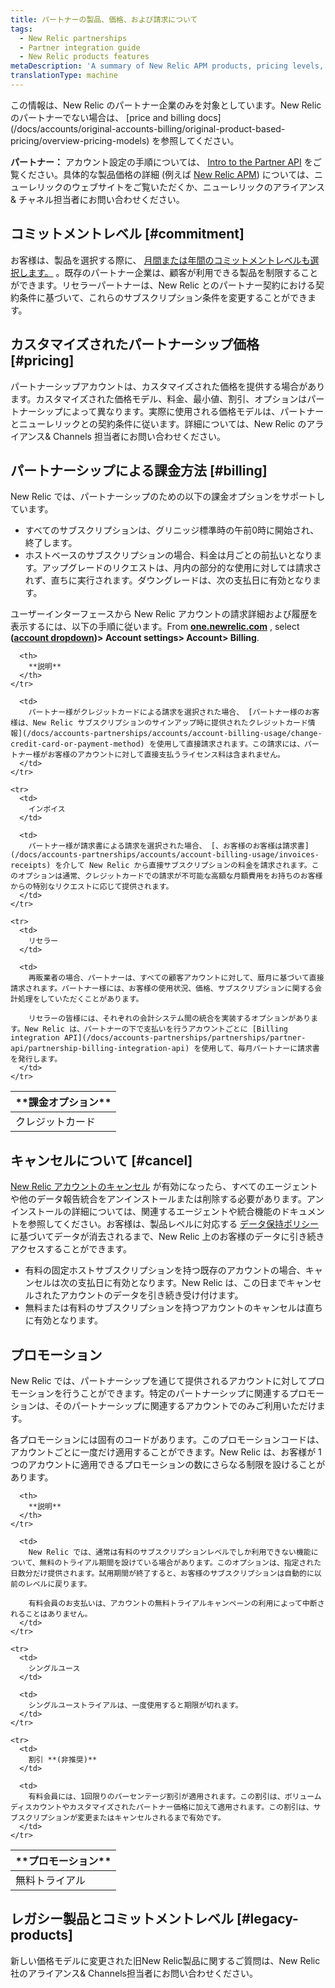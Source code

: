 ```yaml
---
title: パートナーの製品、価格、および請求について
tags:
  - New Relic partnerships
  - Partner integration guide
  - New Relic products features
metaDescription: 'A summary of New Relic APM products, pricing levels, and billing options for partners and their customers.'
translationType: machine
---
```


<Callout variant="important">
  この情報は、New Relic のパートナー企業のみを対象としています。New Relic のパートナーでない場合は、 [price and billing docs](/docs/accounts/original-accounts-billing/original-product-based-pricing/overview-pricing-models) を参照してください。
</Callout>

**パートナー：** アカウント設定の手順については、 [Intro to the Partner API](/docs/new-relic-partnerships/partner-integration-guide/partner-account-maintenance/partner-api) をご覧ください。具体的な製品価格の詳細 (例えば [New Relic APM](http://newrelic.com/application-monitoring/pricing)) については、ニューレリックのウェブサイトをご覧いただくか、ニューレリックのアライアンス& チャネル担当者にお問い合わせください。

## コミットメントレベル [#commitment]

お客様は、製品を選択する際に、 [月間または年間のコミットメントレベルも選択します。](/docs/accounts-partnerships/accounts/account-billing-usage/account-pricing-billing-options) 。既存のパートナー企業は、顧客が利用できる製品を制限することができます。リセラーパートナーは、New Relic とのパートナー契約における契約条件に基づいて、これらのサブスクリプション条件を変更することができます。

## カスタマイズされたパートナーシップ価格 [#pricing]

パートナーシップアカウントは、カスタマイズされた価格を提供する場合があります。カスタマイズされた価格モデル、料金、最小値、割引、オプションはパートナーシップによって異なります。実際に使用される価格モデルは、パートナーとニューレリックとの契約条件に従います。詳細については、New Relic のアライアンス& Channels 担当者にお問い合わせください。

## パートナーシップによる課金方法 [#billing]

New Relic では、パートナーシップのための以下の課金オプションをサポートしています。

* すべてのサブスクリプションは、グリニッジ標準時の午前0時に開始され、終了します。
* ホストベースのサブスクリプションの場合、料金は月ごとの前払いとなります。アップグレードのリクエストは、月内の部分的な使用に対しては請求されず、直ちに実行されます。ダウングレードは、次の支払日に有効となります。

ユーザーインターフェースから New Relic アカウントの請求詳細および履歴を表示するには、以下の手順に従います。From **[one.newrelic.com](https://one.newrelic.com)** , select **([account dropdown](/docs/accounts-partnerships/education/getting-started-new-relic/glossary#account-dropdown))> Account settings> Account> Billing**.

<table>
  <thead>
    <tr>
      <th width={200}>
        **課金オプション**
      </th>

      <th>
        **説明**
      </th>
    </tr>
  </thead>

  <tbody>
    <tr>
      <td>
        クレジットカード
      </td>

      <td>
        パートナー様がクレジットカードによる請求を選択された場合、 [パートナー様のお客様は、New Relic サブスクリプションのサインアップ時に提供されたクレジットカード情報](/docs/accounts-partnerships/accounts/account-billing-usage/change-credit-card-or-payment-method) を使用して直接請求されます。この請求には、パートナー様がお客様のアカウントに対して直接支払うライセンス料は含まれません。
      </td>
    </tr>

    <tr>
      <td>
        インボイス
      </td>

      <td>
        パートナー様が請求書による請求を選択された場合、 [、お客様のお客様は請求書](/docs/accounts-partnerships/accounts/account-billing-usage/invoices-receipts) を介して New Relic から直接サブスクリプションの料金を請求されます。このオプションは通常、クレジットカードでの請求が不可能な高額な月額費用をお持ちのお客様からの特別なリクエストに応じて提供されます。
      </td>
    </tr>

    <tr>
      <td>
        リセラー
      </td>

      <td>
        再販業者の場合、パートナーは、すべての顧客アカウントに対して、暦月に基づいて直接請求されます。パートナー様には、お客様の使用状況、価格、サブスクリプションに関する会計処理をしていただくことがあります。

        リセラーの皆様には、それぞれの会計システム間の統合を実装するオプションがあります。New Relic は、パートナーの下で支払いを行うアカウントごとに [Billing integration API](/docs/accounts-partnerships/partnerships/partner-api/partnership-billing-integration-api) を使用して、毎月パートナーに請求書を発行します。
      </td>
    </tr>
  </tbody>
</table>

## キャンセルについて [#cancel]

[New Relic アカウントのキャンセル](/docs/accounts-partnerships/accounts/account-maintenance/cancel-or-delete-your-new-relic-account) が有効になったら、すべてのエージェントや他のデータ報告統合をアンインストールまたは削除する必要があります。アンインストールの詳細については、関連するエージェントや統合機能のドキュメントを参照してください。お客様は、製品レベルに対応する [データ保持ポリシー](/docs/accounts-partnerships/accounts/account-billing-usage/data-retention) に基づいてデータが消去されるまで、New Relic 上のお客様のデータに引き続きアクセスすることができます。

* 有料の固定ホストサブスクリプションを持つ既存のアカウントの場合、キャンセルは次の支払日に有効となります。New Relic は、この日までキャンセルされたアカウントのデータを引き続き受け付けます。
* 無料または有料のサブスクリプションを持つアカウントのキャンセルは直ちに有効となります。

## プロモーション

New Relic では、パートナーシップを通じて提供されるアカウントに対してプロモーションを行うことができます。特定のパートナーシップに関連するプロモーションは、そのパートナーシップに関連するアカウントでのみご利用いただけます。

各プロモーションには固有のコードがあります。このプロモーションコードは、アカウントごとに一度だけ適用することができます。New Relic は、お客様が 1 つのアカウントに適用できるプロモーションの数にさらなる制限を設けることがあります。

<table>
  <thead>
    <tr>
      <th width={200}>
        **プロモーション**
      </th>

      <th>
        **説明**
      </th>
    </tr>
  </thead>

  <tbody>
    <tr>
      <td>
        無料トライアル
      </td>

      <td>
        New Relic では、通常は有料のサブスクリプションレベルでしか利用できない機能について、無料のトライアル期間を設けている場合があります。このオプションは、指定された日数分だけ提供されます。試用期間が終了すると、お客様のサブスクリプションは自動的に以前のレベルに戻ります。

        有料会員のお支払いは、アカウントの無料トライアルキャンペーンの利用によって中断されることはありません。
      </td>
    </tr>

    <tr>
      <td>
        シングルユース
      </td>

      <td>
        シングルユーストライアルは、一度使用すると期限が切れます。
      </td>
    </tr>

    <tr>
      <td>
        割引 **(非推奨)**
      </td>

      <td>
        有料会員には、1回限りのパーセンテージ割引が適用されます。この割引は、ボリュームディスカウントやカスタマイズされたパートナー価格に加えて適用されます。この割引は、サブスクリプションが変更またはキャンセルされるまで有効です。
      </td>
    </tr>
  </tbody>
</table>

## レガシー製品とコミットメントレベル [#legacy-products]

新しい価格モデルに変更された旧New Relic製品に関するご質問は、New Relic社のアライアンス& Channels担当者にお問い合わせください。
